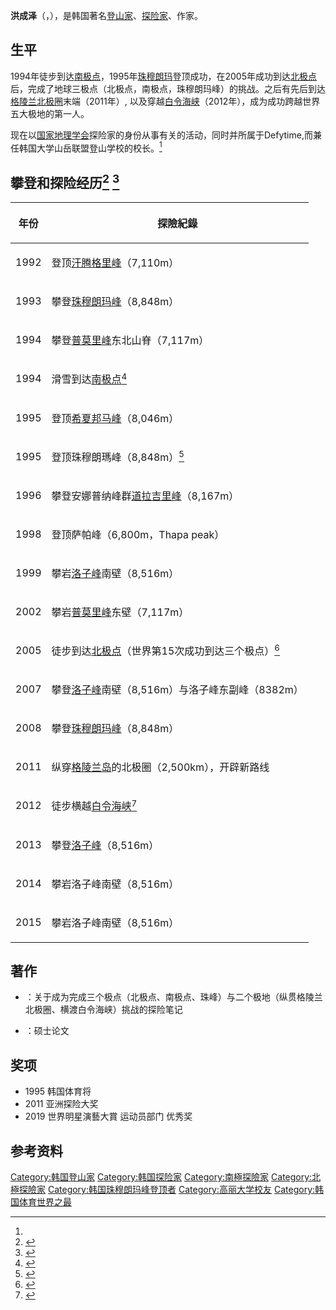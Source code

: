 {{newsrelease|time=2016-08-12T08:05:41+00:00}}
{{Infobox Biography
| image = 홍성택.png
| name = 洪成泽
| nationality = {{ROK}}
| foreign_name = 홍성택
| birth_date = {{Birth date and age|df=yes|1966|3|13}}
| birth_place = {{ROK-1963|short=yes}}[[庆尚北道|庆尚北道]][[龟尾市|龟尾市]]
| website = [http://www.hongs-expedition.com/ www.hongs-expedition.com]
| agent = [https://defytime.com/ Defytime & GCK]
| 职业 = 探险家，登山家，作家
}}

'''洪成泽'''（{{lang-ko|홍성택|Hong Sung Taek}}，{{bd|1966年|3月13日||}}），是韩国著名[[登山家|登山家]]、[[探险家|探险家]]、作家。

==生平==
1994年徒步到达[[南极|南极点]]，1995年[[珠穆朗瑪峰|珠穆朗玛]]登顶成功，在2005年成功到达[[北极点|北极点]]后，完成了地球三极点（北极点，南极点，珠穆朗玛峰）的挑战。之后有先后到达[[格陵兰|格陵兰]][[北極圈|北极圈]]末端（2011年）, 以及穿越[[白令海峡|白令海峡]]（2012年），成为成功跨越世界五大极地的第一人。

现在以[[國家地理學會|国家地理学会]]探险家的身份从事有关的活动，同时并所属于Defytime,而兼任韩国大学山岳联盟登山学校的校长。<ref name=":0" />

==攀登和探险经历<ref name=":0">{{cite web|url=http://100.daum.net/encyclopedia/view/33XXXX518844|title=홍성택 - Daum 백과사전|work=Daum.net|accessdate=2015-07-27|archive-date=2015-06-02|archive-url=https://archive.is/20150602183341/http://100.daum.net/encyclopedia/view/33XXXX518844|dead-url=no}}</ref> <ref>{{cite web|url=http://www.explorersweb.com/everest_k2/news.php?url=koreans-on-lhotse-south-explorersweb-yea_141929917|title=Everest K2 News ExplorersWeb - 2014 Best of ExplorersWeb Interview Special: Koreans on Lhotse South Wall|work=Explorersweb.com|accessdate=2015-07-27|archive-date=2020-08-09|archive-url=https://web.archive.org/web/20200809204055/https://www.explorersweb.com/everest_k2/news.php?url=koreans-on-lhotse-south-explorersweb-yea_141929917|dead-url=no}}</ref>==
{| class="wikitable"
|-
! 年份
! 探險紀錄
|-
| 1992 || 登顶[[汗腾格里峰|汗腾格里峰]]（7,110m） 
|-
| 1993 || 攀登[[珠穆朗玛峰|珠穆朗玛峰]]（8,848m） 
|-
| 1994 || 攀登[[普莫里峰|普莫里峰]]东北山脊（7,117m） 
|-
| 1994 || 滑雪到达[[南极点|南极点]]<ref>{{cite web|url=http://www.adventurestats.com/tables/spunsold.htm|title=Unsupported South Pole Expeditions|work=Adventurestats.com|accessdate=2015-07-27|archive-date=2018-09-24|archive-url=https://web.archive.org/web/20180924213443/http://www.adventurestats.com/tables/spunsold.htm|dead-url=no}}</ref>
|-
| 1995 || 登顶[[希夏邦马峰|希夏邦马峰]]（8,046m）
|-
| 1995 || 登顶珠穆朗瑪峰（8,848m）<ref>{{cite web|url=http://www.everestsummiteersassociation.org/index.php?option=com_content&view=article&id=18:south-korea|title=South Korea|author=Manish Maharjan|work=Everestsummiteersassociation.org|accessdate=2015-07-27|archive-url=https://web.archive.org/web/20150713024605/http://www.everestsummiteersassociation.org/index.php?option=com_content&view=article&id=18:south-korea|archive-date=2015-07-13|dead-url=yes}}</ref>
|-
| 1996 || 攀登安娜普纳峰群[[道拉吉里峰|道拉吉里峰]]（8,167m） 
|-
| 1998 || 登顶萨帕峰（6,800m，Thapa peak）
|-
| 1999 || 攀岩[[洛子峰|洛子峰]]南壁（8,516m） 
|-
| 2002 || 攀岩[[普莫里峰|普莫里峰]]东壁（7,117m） 
|-
| 2005 || 徒步到达[[北极点|北极点]]（世界第15次成功到达三个极点）<ref>{{cite web|url=http://www.adventurestats.com/tables/npall.shtml|title=AdventureStats by Explorersweb|work=Adventurestats.com|accessdate=2015-07-27|archive-date=2020-08-15|archive-url=https://web.archive.org/web/20200815165350/http://www.adventurestats.com/tables/npall.shtml|dead-url=no}}</ref>
|-
| 2007 || 攀登[[洛子峰|洛子峰]]南壁（8,516m）与洛子峰东副峰（8382m）
|-
| 2008 || 攀登[[珠穆朗瑪峰|珠穆朗玛峰]]（8,848m） 
|-
| 2011 || 纵穿[[格陵兰岛|格陵兰岛]]的北极圈（2,500km），开辟新路线 
|-
| 2012 || 徒步横越[[白令海峡|白令海峡]]<ref>{{cite web|url=http://www.koreaherald.com/view.php?ud=20120301000341|title=Korean team crosses Bering Strait|author=|work=Koreaherald.com|accessdate=2015-07-27|archive-date=2021-01-20|archive-url=https://web.archive.org/web/20210120190804/http://www.koreaherald.com/view.php?ud=20120301000341|dead-url=no}}</ref>
|-
| 2013 || 攀登[[洛子峰|洛子峰]]（8,516m）
|-
| 2014 || 攀岩洛子峰南壁（8,516m）
|-
| 2015 || 攀岩洛子峰南壁（8,516m）
|}

==著作==
*{{cite book  | url = http://book.naver.com/bookdb/book_detail.nhn?bid=7251063  | title = 五极地（5 Poles）  | last = 洪  | first = 成泽  | publisher = dreamN  | year = 2013  | isbn = 978-89-88349-41-0  | location = 韩国首尔  | pages =   | doi =   | access-date = 2016-08-09  | archive-date = 2018-09-24  | archive-url = https://web.archive.org/web/20180924213436/https://book.naver.com/bookdb/book_detail.nhn?bid=7251063  | dead-url = no  }}：关于成为完成三个极点（北极点、南极点、珠峰）与二个极地（纵贯格陵兰北极圈、横渡白令海峡）挑战的探险笔记
*{{cite book  | url = http://library.korea.ac.kr/search/detail/CATTOT000000713931?briefLink=/searchMain/mashupResult?q=%ED%99%8D%EC%84%B1%ED%83%9D#.VzDQlvmLQ2w  | title = 喜马拉雅登攀对于身体成本的影响  | last = 洪  | first = 成泽  | publisher = 高丽大学  | year = 2001  | isbn =   | location = 韩国首尔  | pages =   | doi =   | access-date = 2021-08-09  | archive-date = 2018-09-24  | archive-url = https://web.archive.org/web/20180924213440/https://library.korea.ac.kr/search/detail/CATTOT000000713931?briefLink=%2FsearchMain%2FmashupResult%3Fq%3D%25ED%2599%258D%25EC%2584%25B1%25ED%2583%259D#.VzDQlvmLQ2w  | dead-url = no  }}：硕士论文

==奖项==
*1995 韩国体育将
*2011 亚洲探险大奖
*2019 世界明星演藝大賞 运动员部门 优秀奖

==参考资料==
{{Reflist}}

{{DEFAULTSORT:Hong, Sung-taek}}
[[Category:韩国登山家|Category:韩国登山家]]
[[Category:韩国探险家|Category:韩国探险家]]
[[Category:南極探險家|Category:南極探險家]]
[[Category:北極探險家|Category:北極探險家]]
[[Category:韩国珠穆朗玛峰登顶者|Category:韩国珠穆朗玛峰登顶者]]
[[Category:高丽大学校友|Category:高丽大学校友]]
[[Category:韩国体育世界之最|Category:韩国体育世界之最]]